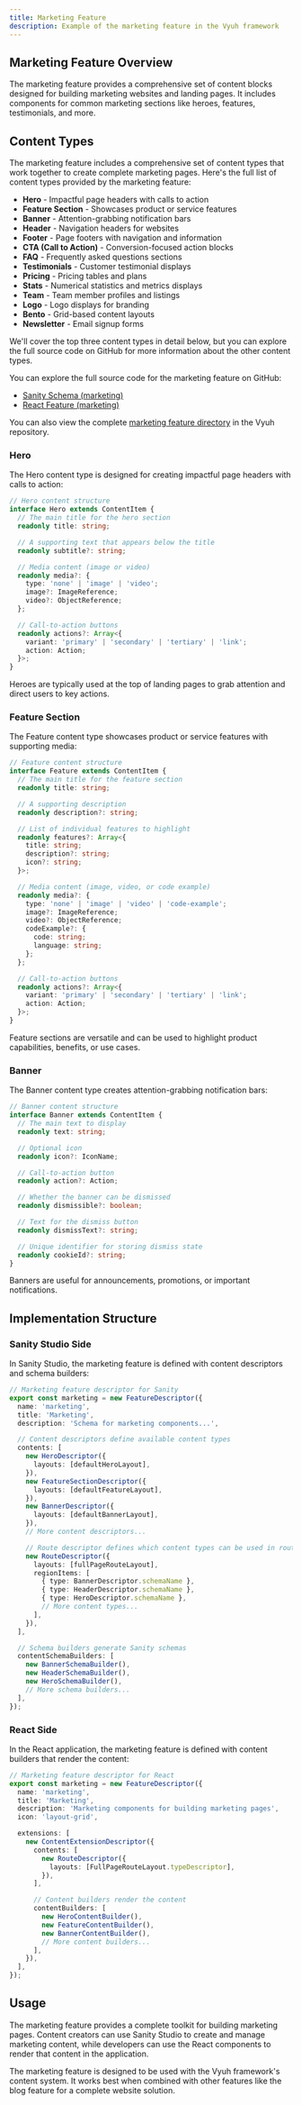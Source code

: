 ```yaml
---
title: Marketing Feature
description: Example of the marketing feature in the Vyuh framework
---
```



## Marketing Feature Overview

The marketing feature provides a comprehensive set of content blocks designed for building marketing websites and landing pages. It includes components for common marketing sections like heroes, features, testimonials, and more.

## Content Types

The marketing feature includes a comprehensive set of content types that work together to create complete marketing pages. Here's the full list of content types provided by the marketing feature:

- **Hero** - Impactful page headers with calls to action
- **Feature Section** - Showcases product or service features
- **Banner** - Attention-grabbing notification bars
- **Header** - Navigation headers for websites
- **Footer** - Page footers with navigation and information
- **CTA (Call to Action)** - Conversion-focused action blocks
- **FAQ** - Frequently asked questions sections
- **Testimonials** - Customer testimonial displays
- **Pricing** - Pricing tables and plans
- **Stats** - Numerical statistics and metrics displays
- **Team** - Team member profiles and listings
- **Logo** - Logo displays for branding
- **Bento** - Grid-based content layouts
- **Newsletter** - Email signup forms

We'll cover the top three content types in detail below, but you can explore the full source code on GitHub for more information about the other content types.

<Aside title="Source Code">

  You can explore the full source code for the marketing feature on GitHub:

  - [Sanity Schema (marketing)](https://github.com/vyuh-tech/vyuh-react/tree/main/features/marketing/sanity-schema-marketing/src)
  - [React Feature (marketing)](https://github.com/vyuh-tech/vyuh-react/tree/main/features/marketing/react-feature-marketing/src)

  You can also view the complete [marketing feature directory](https://github.com/vyuh-tech/vyuh-react/tree/main/features/marketing) in the Vyuh repository.
</Aside>

### Hero

The Hero content type is designed for creating impactful page headers with calls to action:

```typescript
// Hero content structure
interface Hero extends ContentItem {
  // The main title for the hero section
  readonly title: string;

  // A supporting text that appears below the title
  readonly subtitle?: string;

  // Media content (image or video)
  readonly media?: {
    type: 'none' | 'image' | 'video';
    image?: ImageReference;
    video?: ObjectReference;
  };

  // Call-to-action buttons
  readonly actions?: Array<{
    variant: 'primary' | 'secondary' | 'tertiary' | 'link';
    action: Action;
  }>;
}
```

Heroes are typically used at the top of landing pages to grab attention and direct users to key actions.

### Feature Section

The Feature content type showcases product or service features with supporting media:

```typescript
// Feature content structure
interface Feature extends ContentItem {
  // The main title for the feature section
  readonly title: string;

  // A supporting description
  readonly description?: string;

  // List of individual features to highlight
  readonly features?: Array<{
    title: string;
    description?: string;
    icon?: string;
  }>;

  // Media content (image, video, or code example)
  readonly media?: {
    type: 'none' | 'image' | 'video' | 'code-example';
    image?: ImageReference;
    video?: ObjectReference;
    codeExample?: {
      code: string;
      language: string;
    };
  };

  // Call-to-action buttons
  readonly actions?: Array<{
    variant: 'primary' | 'secondary' | 'tertiary' | 'link';
    action: Action;
  }>;
}
```

Feature sections are versatile and can be used to highlight product capabilities, benefits, or use cases.

### Banner

The Banner content type creates attention-grabbing notification bars:

```typescript
// Banner content structure
interface Banner extends ContentItem {
  // The main text to display
  readonly text: string;

  // Optional icon
  readonly icon?: IconName;

  // Call-to-action button
  readonly action?: Action;

  // Whether the banner can be dismissed
  readonly dismissible?: boolean;

  // Text for the dismiss button
  readonly dismissText?: string;

  // Unique identifier for storing dismiss state
  readonly cookieId?: string;
}
```

Banners are useful for announcements, promotions, or important notifications.

## Implementation Structure

### Sanity Studio Side

In Sanity Studio, the marketing feature is defined with content descriptors and schema builders:

```typescript
// Marketing feature descriptor for Sanity
export const marketing = new FeatureDescriptor({
  name: 'marketing',
  title: 'Marketing',
  description: 'Schema for marketing components...',

  // Content descriptors define available content types
  contents: [
    new HeroDescriptor({
      layouts: [defaultHeroLayout],
    }),
    new FeatureSectionDescriptor({
      layouts: [defaultFeatureLayout],
    }),
    new BannerDescriptor({
      layouts: [defaultBannerLayout],
    }),
    // More content descriptors...

    // Route descriptor defines which content types can be used in routes
    new RouteDescriptor({
      layouts: [fullPageRouteLayout],
      regionItems: [
        { type: BannerDescriptor.schemaName },
        { type: HeaderDescriptor.schemaName },
        { type: HeroDescriptor.schemaName },
        // More content types...
      ],
    }),
  ],

  // Schema builders generate Sanity schemas
  contentSchemaBuilders: [
    new BannerSchemaBuilder(),
    new HeaderSchemaBuilder(),
    new HeroSchemaBuilder(),
    // More schema builders...
  ],
});
```

### React Side

In the React application, the marketing feature is defined with content builders that render the content:

```typescript
// Marketing feature descriptor for React
export const marketing = new FeatureDescriptor({
  name: 'marketing',
  title: 'Marketing',
  description: 'Marketing components for building marketing pages',
  icon: 'layout-grid',

  extensions: [
    new ContentExtensionDescriptor({
      contents: [
        new RouteDescriptor({
          layouts: [FullPageRouteLayout.typeDescriptor],
        }),
      ],

      // Content builders render the content
      contentBuilders: [
        new HeroContentBuilder(),
        new FeatureContentBuilder(),
        new BannerContentBuilder(),
        // More content builders...
      ],
    }),
  ],
});
```

## Usage

The marketing feature provides a complete toolkit for building marketing pages. Content creators can use Sanity Studio to create and manage marketing content, while developers can use the React components to render that content in the application.

<Aside type="tip">
  The marketing feature is designed to be used with the Vyuh framework's content system. It works best when combined with other features like the blog feature for a complete website solution.
</Aside>


